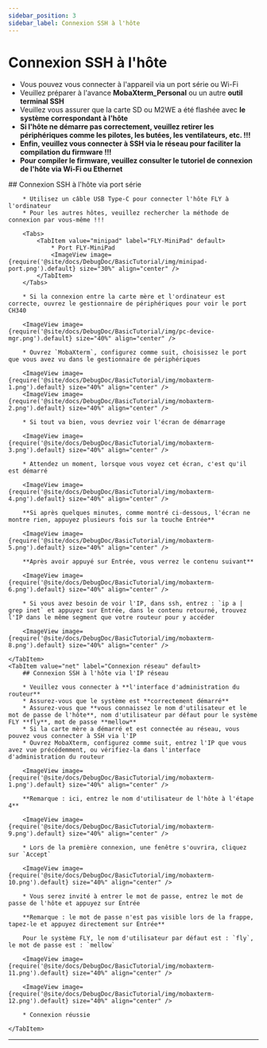 ```yaml
---
sidebar_position: 3
sidebar_label: Connexion SSH à l'hôte
---
```







# Connexion SSH à l'hôte


* Vous pouvez vous connecter à l'appareil via un port série ou Wi-Fi
* Veuillez préparer à l'avance **MobaXterm_Personal** ou un autre **outil terminal SSH**
* Veuillez vous assurer que la carte SD ou M2WE a été flashée avec **le système correspondant à l'hôte**
* **Si l'hôte ne démarre pas correctement, veuillez retirer les périphériques comme les pilotes, les butées, les ventilateurs, etc. !!!**
* **Enfin, veuillez vous connecter à SSH via le réseau pour faciliter la compilation du firmware !!!**
* **Pour compiler le firmware, veuillez consulter le tutoriel de connexion de l'hôte via Wi-Fi ou Ethernet**

<Tabs>
    <TabItem value="serial" label="Connexion série" default>
        ## Connexion SSH à l'hôte via port série

        * Utilisez un câble USB Type-C pour connecter l'hôte FLY à l'ordinateur
        * Pour les autres hôtes, veuillez rechercher la méthode de connexion par vous-même !!!

        <Tabs>
            <TabItem value="minipad" label="FLY-MiniPad" default>
                * Port FLY-MiniPad
                <ImageView image={require('@site/docs/DebugDoc/BasicTutorial/img/minipad-port.png').default} size="30%" align="center" />
            </TabItem>
        </Tabs>

        * Si la connexion entre la carte mère et l'ordinateur est correcte, ouvrez le gestionnaire de périphériques pour voir le port CH340

        <ImageView image={require('@site/docs/DebugDoc/BasicTutorial/img/pc-device-mgr.png').default} size="40%" align="center" />

        * Ouvrez `MobaXterm`, configurez comme suit, choisissez le port que vous avez vu dans le gestionnaire de périphériques

        <ImageView image={require('@site/docs/DebugDoc/BasicTutorial/img/mobaxterm-1.png').default} size="40%" align="center" />
        <ImageView image={require('@site/docs/DebugDoc/BasicTutorial/img/mobaxterm-2.png').default} size="40%" align="center" />

        * Si tout va bien, vous devriez voir l'écran de démarrage

        <ImageView image={require('@site/docs/DebugDoc/BasicTutorial/img/mobaxterm-3.png').default} size="40%" align="center" />

        * Attendez un moment, lorsque vous voyez cet écran, c'est qu'il est démarré

        <ImageView image={require('@site/docs/DebugDoc/BasicTutorial/img/mobaxterm-4.png').default} size="40%" align="center" />

        **Si après quelques minutes, comme montré ci-dessous, l'écran ne montre rien, appuyez plusieurs fois sur la touche Entrée**

        <ImageView image={require('@site/docs/DebugDoc/BasicTutorial/img/mobaxterm-5.png').default} size="40%" align="center" />

        **Après avoir appuyé sur Entrée, vous verrez le contenu suivant**

        <ImageView image={require('@site/docs/DebugDoc/BasicTutorial/img/mobaxterm-6.png').default} size="40%" align="center" />

        * Si vous avez besoin de voir l'IP, dans ssh, entrez : `ip a | grep inet` et appuyez sur Entrée, dans le contenu retourné, trouvez l'IP dans le même segment que votre routeur pour y accéder

        <ImageView image={require('@site/docs/DebugDoc/BasicTutorial/img/mobaxterm-8.png').default} size="40%" align="center" />

    </TabItem>
    <TabItem value="net" label="Connexion réseau" default>
        ## Connexion SSH à l'hôte via l'IP réseau

        * Veuillez vous connecter à **l'interface d'administration du routeur**
        * Assurez-vous que le système est **correctement démarré**
        * Assurez-vous que **vous connaissez le nom d'utilisateur et le mot de passe de l'hôte**, nom d'utilisateur par défaut pour le système FLY **fly**, mot de passe **mellow**
        * Si la carte mère a démarré et est connectée au réseau, vous pouvez vous connecter à SSH via l'IP
        * Ouvrez MobaXterm, configurez comme suit, entrez l'IP que vous avez vue précédemment, ou vérifiez-la dans l'interface d'administration du routeur

        <ImageView image={require('@site/docs/DebugDoc/BasicTutorial/img/mobaxterm-1.png').default} size="40%" align="center" />

        **Remarque : ici, entrez le nom d'utilisateur de l'hôte à l'étape 4**

        <ImageView image={require('@site/docs/DebugDoc/BasicTutorial/img/mobaxterm-9.png').default} size="40%" align="center" />

        * Lors de la première connexion, une fenêtre s'ouvrira, cliquez sur `Accept`

        <ImageView image={require('@site/docs/DebugDoc/BasicTutorial/img/mobaxterm-10.png').default} size="40%" align="center" />

        * Vous serez invité à entrer le mot de passe, entrez le mot de passe de l'hôte et appuyez sur Entrée

        **Remarque : le mot de passe n'est pas visible lors de la frappe, tapez-le et appuyez directement sur Entrée**

        Pour le système FLY, le nom d'utilisateur par défaut est : `fly`, le mot de passe est : `mellow`

        <ImageView image={require('@site/docs/DebugDoc/BasicTutorial/img/mobaxterm-11.png').default} size="40%" align="center" />

        <ImageView image={require('@site/docs/DebugDoc/BasicTutorial/img/mobaxterm-12.png').default} size="40%" align="center" />

        * Connexion réussie

    </TabItem>
</Tabs>

----